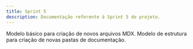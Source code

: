 ```yaml
---
title: Sprint 5
description: Documentação referente à Sprint 5 do projeto.
---
```


<Cards>
  <Card href="/docs/sprint-2/template" title="Template de Arquivo">
    Modelo básico para criação de novos arquivos MDX.
  </Card>
  <Card href="/docs/sprint-2/template-pasta" title="Template de Pasta">
    Modelo de estrutura para criação de novas pastas de documentação.
  </Card>
</Cards>
